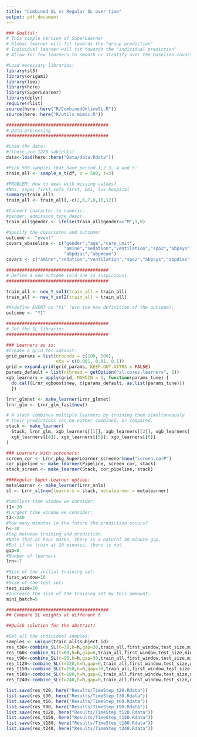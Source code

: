 ```yaml
---
title: "Combined SL vs Regular SL over time"
output: pdf_document
---
```


```r
### Goal(s):
# This simple version of SuperLearner 
# Global learner will fit towards the "group prediction"
# Individual learner will fit towards the "individual prediction"
# Allow for few learners to smooth or stratify over the baseline covariates
```

```r
#Load necessary libraries:
library(sl3)
library(origami)
library(lsei)
library(here)
library(SuperLearner)
library(dplyr)
require(rlist)
source(here::here("R/CombinedOnlineSL.R"))
source(here::here("R/utils_mimic.R"))
```

```r

#######################################
# Data processing
#######################################

#Load the data:
#(there are 1276 subjects)
data<-load(here::here("Data/data.Rdata"))

#Pick 500 samples that have period 1,2 3, 4 and 5:
train_all <- sample_n_t(df, n = 500, t=5)

#PROBLEM: How to deal with missing values?
#NAs: sapsi_first,sofa_first, bmi, los_hospital
summary(train_all)
train_all <- train_all[,-c(2,6,7,8,10,12)]

#Convert character to numeric:
#gender, admission_type_descr
train_all$gender <- ifelse(train_all$gender=="M",1,0)

#Specify the covariates and outcome:
outcome <- "event"
covars_wbaseline <- c("gender","age","care_unit",
                      "amine","sedation","ventilation","spo2","abpsys",
                      "abpdias","abpmean")
covars <- c("amine","sedation","ventilation","spo2","abpsys","abpdias","abpmean")
```

```r

#######################################
# Define a new outcome (old one is suspicious)
#######################################

train_all <- new_Y_sol1(train_all = train_all)
train_all <- new_Y_sol2(train_all = train_all)

#Redefine EVENT as "Y1" (use the new definition of the outcome):
outcome <- "Y1"
```

```r

#######################################
# Set the SL libraries
#######################################

### Learners as is:
#Create a grid for xgboost:
grid_params = list(nrounds = c(100, 500),
                   eta = c(0.001, 0.01, 0.1))
grid = expand.grid(grid_params, KEEP.OUT.ATTRS = FALSE)
params_default = list(nthread = getOption("sl.cores.learners", 1))
xgb_learners = apply(grid, MARGIN = 1, function(params_tune) {
  do.call(Lrnr_xgboost$new, c(params_default, as.list(params_tune)))
  })

lrnr_glmnet <- make_learner(Lrnr_glmnet)
lrnr_glm <- Lrnr_glm_fast$new()

# A stack combines multiple learners by training them simultaneously
# their predictions can be either combined, or compared.
stack <- make_learner(
  Stack, lrnr_glm, xgb_learners[[1]], xgb_learners[[2]], xgb_learners[[3]],
  xgb_learners[[4]], xgb_learners[[5]], xgb_learners[[6]]
)

### Learners with screeners:
screen_cor <- Lrnr_pkg_SuperLearner_screener$new("screen.corP")
cor_pipeline <- make_learner(Pipeline, screen_cor, stack)
stack_screen <- make_learner(Stack, cor_pipeline, stack)

###Regular Super-Learner option:
metalearner <- make_learner(Lrnr_nnls)
sl <- Lrnr_sl$new(learners = stack, metalearner = metalearner)

```

```r

#Smallest time window we consider:
t1<-20
#Largest time window we consider:
t2<-240
#How many minutes in the future the prediction occurs?
h<-30
#Gap between training and prediction.
#Note that at hour marks, there is a natural 30 minute gap. 
#But if we train at 20 minutes, there is not. 
gap=0
#Number of learners
lrn<-7

#Size of the initial training set:
first_window=10
#Size of the test set:
test_size=20
#Increase the size of the training set by this ammount:
mini_batch=5

#######################################
## Compare SL weights at different t

##Quick solution for the abstract!

#Get all the individual samples:
samples <- unique(train_all$subject_id)
res_t30<-combine_SL(t=30,h=h,gap=30,train_all,first_window,test_size,mini_batch)
res_t60<-combine_SL(t=60,h=h,gap=0,train_all,first_window,test_size,mini_batch)
res_t90<-combine_SL(t=90,h=h,gap=30,train_all,first_window,test_size,mini_batch)
res_t120<-combine_SL(t=120,h=h,gap=0,train_all,first_window,test_size,mini_batch)
res_t150<-combine_SL(t=150,h=h,gap=30,train_all,first_window,test_size,mini_batch)
res_t180<-combine_SL(t=180,h=h,gap=0,train_all,first_window,test_size,mini_batch)
res_t240<-combine_SL(t=240,h=h,gap=0,train_all,first_window,test_size,mini_batch)

list.save(res_t20, here("Results/TimeStep_t20.Rdata"))
list.save(res_t30, here("Results/TimeStep_t30.Rdata"))
list.save(res_t60, here("Results/TimeStep_t60.Rdata"))
list.save(res_t90, here("Results/TimeStep_t90.Rdata"))
list.save(res_t120, here("Results/TimeStep_t120.Rdata"))
list.save(res_t150, here("Results/TimeStep_t150.Rdata"))
list.save(res_t180, here("Results/TimeStep_t180.Rdata"))
list.save(res_t240, here("Results/TimeStep_t240.Rdata"))

```
